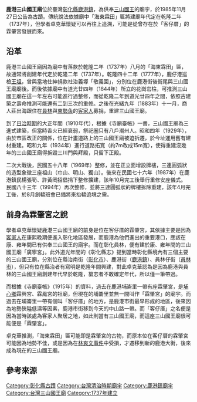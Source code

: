 {{tw monument
|name=鹿港三山國王廟
|formername=
|image=鹿港三山國王廟.jpg
|imagename=
|othername=
|formalname=
|level= 縣定古蹟
|class= 
|time= {{QIN}}乾隆二年（1737年）{{r|文}}
|material= 
|location={{ROC-TWN}}[[彰化縣|彰化縣]][[鹿港鎮|鹿港鎮]]順興里中山路276號
| pushpin_map =Taiwan Changhua
| coordinates = {{coord|24.056480|120.433679|display=inline, title}}
|open=
|cost=
|website=
}}
'''鹿港三山國王廟'''位於臺灣[[彰化縣|彰化縣]][[鹿港鎮|鹿港鎮]]，為供奉[[三山國王|三山國王]]的廟宇，於1985年11月27日公告為古蹟{{r|文}}。傳統說法依據廟中「海東霖田」匾將建廟年代定在乾隆二年（1737年），但學者卓克華懷疑可以再往上追溯{{r|卓|page=101、102}}，可能是從曾存在於「客仔厝」的霖肇宮發展而來{{r|卓|page=117}}。

== 沿革 ==
鹿港三山國王廟因為廟中有落款於乾隆二年（1737年）八月的「海東霖田」匾，故通常將創建年代定於乾隆二年（1737年）{{r|卓|page=101、102}}。乾隆四十二年（1777年），鹿仔港巡檢[[王坦|王坦]]，曾與當地仕紳捐款社治義塚「敬義園」，分別位在鹿港街後街尾與三山國王廟廟後{{r|卓|page=102}}。而後依據廟中有道光廿四年（1844年）所立的花崗岩柱，可推測三山國王廟在這一年左右可能進行過整修，而從乾隆二年到道光廿四年之間，依照古建築之壽命推測可能還有二到三次的重修{{r|卓|page=110}}。之後在光緒九年（1883年）十一月，商人莊出海跟住在[[員林|員林]]與[[東勢區|東勢角]]的[[客家人|客家人]]募捐，重建三山國王廟{{r|卓|page=111}}。

到了[[臺灣日治時期|日治時期]]的大正年間（1910年代），根據《寺廟臺帳》一書，三山國王廟為三進式建築，但當時香火已經衰弱，祭祀圈只有八戶潮州人{{r|卓|page=111}}。昭和四年（1929年），由於市區改正的關係，位在計畫道路上的三山國王廟被迫拆遷，於今址運用舊有建材重建{{r|卓|page=111}}。昭和九年（1934年）進行道路拓寬（約7m改成15m寬），使得重建沒幾年的三山國王廟得拆毀三川門與拜殿，只留下正殿{{r|卓|page=111}}。

二次大戰後，民國五十八年（1969年）整修，並在正立面增設牌樓，三連圓弧狀的造型象徵三座祖山（巾山、明山、獨山）{{r|卓|page=112}}。後來在民國七十六年（1987年）在鹿港鎮民楊張筍、許黃罔招倡捐下整修擴建，該年10月完工後舉行重修安座儀式{{r|卓|page=112}}。民國八十三年（1994年）再次整修，並將三連圓弧狀的牌樓拆除重建，該年4月完工後，於8月創轎班會已備將來抬轎遶境之需{{r|卓|page=112}}。

== 前身為霖肇宮之說 ==
學者卓克華懷疑鹿港三山國王廟的前身是位在客仔厝的霖肇宮，其依據主要是因為[[客家人|客家人]]在康熙晚期便進入彰化地區發展，而鹿港為他們進出的重要港口，應該在康、雍年間已有供奉三山國王的廟宇{{r|卓|page=116}}。而在彰化員林，便有建於康、雍年間的三山國王廟「廣寧宮」{{r|卓|page=116}}。此外道光年間的《彰化縣志》提到當時彰化縣境內有三個主要的三山國王廟，分別位在縣治南街（[[彰化市|彰化市]]）、鹿港街（[[鹿港鎮|鹿港鎮]]）、員林仔街（[[員林市|員林市]]），但只有位在縣治者有寫明是乾隆年間興建，對此卓克華認為是因為鹿港與員林的三山國王廟創建年代早於乾隆，纂志者不敢確定年代，所以僅一筆帶過{{r|卓|page=101、116}}。

而根據《寺廟臺帳》（1915年）的資料，過去在鹿港埔崙里一帶有座霖肇宮，是[[埔心鄉|埔心鄉]]霖興宮、霖鳳宮的祖廟，但現在的埔崙里並無一間叫作「霖肇宮」的廟宇{{r|卓|page=116}}。而過去在埔崙里一帶有個叫「客仔厝」的地方，是鹿港市街最早形成的地區，後來因為地勢狹隘低濕等因素，鹿港市街移到今天的中山路一帶{{r|卓|page=116、117}}。而「客仔厝」之名便是因為當時該處為客家人聚居之地，如此則當有三山國王廟，而這座三山國王廟很可能便是「霖肇宮」{{r|卓|page=117}}。

卓克華推測，「海東霖田」匾可能即是霖肇宮的古物，而原本位在客仔厝的霖肇宮可能因為地勢不佳，或是因為在[[林爽文事件|林爽文事件]]中受損，才遷移到新的鹿港大街，後來成為現在的三山國王廟{{r|卓|page=117}}。

== 參考來源 ==
{{reflist|refs=
<ref name="文">{{cite web |url=https://nchdb.boch.gov.tw/assets/advanceSearch/monument/19851127000025 |title=鹿港三山國王廟 |publisher=文化部文化資產局 |accessdate= }}</ref>
<ref name="卓">{{cite book|author=卓克華 |chapter=〈第三章 鹿港三山國王廟〉 |title=《寺廟與台灣開發史》 |publisher=揚智文化 |isbn=957-818-780-7 |date=2006年3月}}</ref>
}}

{{台灣縣市定古蹟}}
{{彰化縣文化資產}}

[[Category:彰化縣古蹟|Category:彰化縣古蹟]]
[[Category:台灣清治時期廟宇|Category:台灣清治時期廟宇]] 
[[Category:鹿港鎮廟宇|Category:鹿港鎮廟宇]]
[[Category:台灣三山國王廟|Category:台灣三山國王廟]]
[[Category:1737年建立|Category:1737年建立]]